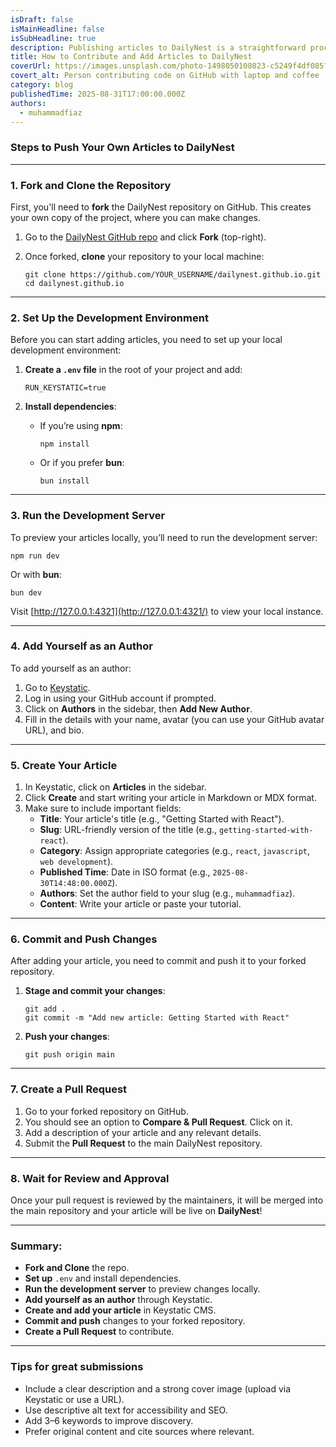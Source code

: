 ```yaml
---
isDraft: false
isMainHeadline: false
isSubHeadline: true
description: Publishing articles to DailyNest is a straightforward process. Follow these steps to contribute your content.
title: How to Contribute and Add Articles to DailyNest
coverUrl: https://images.unsplash.com/photo-1498050108023-c5249f4df085?q=80&w=1600&auto=format&fit=crop
covert_alt: Person contributing code on GitHub with laptop and coffee
category: blog
publishedTime: 2025-08-31T17:00:00.000Z
authors:
  - muhammadfiaz
---
```


### **Steps to Push Your Own Articles to DailyNest**

---

### 1. **Fork and Clone the Repository**

First, you'll need to **fork** the DailyNest repository on GitHub. This creates your own copy of the project, where you can make changes.

1. Go to the [DailyNest GitHub repo](https://github.com/dailynest/dailynest.github.io) and click **Fork** (top-right).
2. Once forked, **clone** your repository to your local machine:

   ```
   git clone https://github.com/YOUR_USERNAME/dailynest.github.io.git
   cd dailynest.github.io

   ```

---

### 2. **Set Up the Development Environment**

Before you can start adding articles, you need to set up your local development environment:

1. **Create a `.env` file** in the root of your project and add:

   ```
   RUN_KEYSTATIC=true

   ```

2. **Install dependencies**:
   - If you’re using **npm**:

     ```
     npm install

     ```

   - Or if you prefer **bun**:

     ```
     bun install

     ```

---

### 3. **Run the Development Server**

To preview your articles locally, you’ll need to run the development server:

```
npm run dev

```

Or with **bun**:

```
bun dev

```

Visit [http://127.0.0.1:4321](http://127.0.0.1:4321/) to view your local instance.

---

### 4. **Add Yourself as an Author**

To add yourself as an author:

1. Go to [Keystatic](http://127.0.0.1:4321/keystatic/).
2. Log in using your GitHub account if prompted.
3. Click on **Authors** in the sidebar, then **Add New Author**.
4. Fill in the details with your name, avatar (you can use your GitHub avatar URL), and bio.

---

### 5. **Create Your Article**

1. In Keystatic, click on **Articles** in the sidebar.
2. Click **Create** and start writing your article in Markdown or MDX format.
3. Make sure to include important fields:
   - **Title**: Your article's title (e.g., "Getting Started with React").
   - **Slug**: URL-friendly version of the title (e.g., `getting-started-with-react`).
   - **Category**: Assign appropriate categories (e.g., `react`, `javascript`, `web development`).
   - **Published Time**: Date in ISO format (e.g., `2025-08-30T14:48:00.000Z`).
   - **Authors**: Set the author field to your slug (e.g., `muhammadfiaz`).
   - **Content**: Write your article or paste your tutorial.

---

### 6. **Commit and Push Changes**

After adding your article, you need to commit and push it to your forked repository.

1. **Stage and commit your changes**:

   ```
   git add .
   git commit -m "Add new article: Getting Started with React"

   ```

2. **Push your changes**:

   ```
   git push origin main

   ```

---

### 7. **Create a Pull Request**

1. Go to your forked repository on GitHub.
2. You should see an option to **Compare & Pull Request**. Click on it.
3. Add a description of your article and any relevant details.
4. Submit the **Pull Request** to the main DailyNest repository.

---

### 8. **Wait for Review and Approval**

Once your pull request is reviewed by the maintainers, it will be merged into the main repository and your article will be live on **DailyNest**!

---

### Summary:

- **Fork and Clone** the repo.
- **Set up** `.env` and install dependencies.
- **Run the development server** to preview changes locally.
- **Add yourself as an author** through Keystatic.
- **Create and add your article** in Keystatic CMS.
- **Commit and push** changes to your forked repository.
- **Create a Pull Request** to contribute.

---

### Tips for great submissions

- Include a clear description and a strong cover image (upload via Keystatic or use a URL).
- Use descriptive alt text for accessibility and SEO.
- Add 3–6 keywords to improve discovery.
- Prefer original content and cite sources where relevant.

